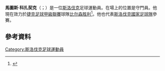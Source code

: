 {{noteTA
|G1=Football
|G2=uefa
|1=zh-hans:科扎契克;zh-hk:高沙錫;
}}

'''馬圖斯·科扎契克'''（{{lang-sk|Matúš Kozáčik}}；{{bd|1983年|12月27日}}）是一位[[斯洛伐克|斯洛伐克]]足球運動員。在場上的位置是守門員。他現在效力於[[捷克足球甲級聯賽|捷克足球甲級聯賽]]球隊[[比尔森胜利足球俱乐部|比尔森胜利]]<ref>{{cite web|url=http://www.profutbal.sk/clanok142368-Kozacik_bude_v_Plzni_superit_s_Bolekom_o_post_jednotky.htm|title=Kozáčik bude v Plzni súperiť s Bolekom o post jednotky|publisher=Profutbal|date=29 June 2012|accessdate=24 November 2014|language=sk|archive-date=2016-03-04|archive-url=https://web.archive.org/web/20160304060355/http://www.profutbal.sk/clanok142368-Kozacik_bude_v_Plzni_superit_s_Bolekom_o_post_jednotky.htm|dead-url=yes}}</ref>。他也代表[[斯洛伐克國家足球隊|斯洛伐克國家足球隊]]參賽。

==參考資料==
{{Reflist}}
{{2016年歐洲國家盃斯洛伐克參賽名單}}
{{DEFAULTSORT: Kozáčik, Matúš}}
[[Category:斯洛伐克足球運動員|Category:斯洛伐克足球運動員]]